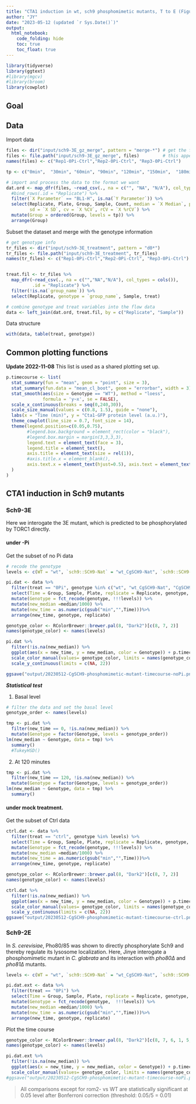 ```yaml
---
title: "CTA1 induction in wt, sch9 phosphomimetic mutants, T to E (Figure 7)"
author: "JY"
date: "2023-05-12 (updated `r Sys.Date()`)"
output: 
  html_notebook:
    code_folding: hide
    toc: true
    toc_float: true
---
```


```r
library(tidyverse)
library(ggtext)
#library(mgcv)
#library(broom)
library(cowplot)
```

## Goal

## Data
Import data
```r
files <- dir("input/sch9-3E_gz_merge", pattern = "merge-*") # get the file names of the merged
files <- file.path("input/sch9-3E_gz_merge", files)         # this appends the directory to the file names
names(files) <- c("Rep1-0Pi-Ctrl","Rep2-0Pi-Ctrl", "Rep3-0Pi-Ctrl")

tp <- c("0min",  "30min", "60min", "90min", "120min", "150min",  "180min", "210min", "240min") # ordered time points

# import and process the data to the format we want
dat.ord <- map_dfr(files, ~read_csv(., na = c("", "NA", "N/A"), col_types = cols()), .id = "Replicate") %>% 
  #bind_rows(.id = "Replicate") %>% 
  filter(`X Parameter` == "BL1-H", is.na(`Y Parameter`)) %>% 
  select(Replicate, Plate, Group, Sample, Count, median = `X Median`, peak = `X Peak`,
         sd = `X SD`, cv = `X %CV`, rCV = `X %rCV`) %>% 
  mutate(Group = ordered(Group, levels = tp)) %>% 
  arrange(Group)
```

Subset the dataset and merge with the genotype information
```r
# get genotype info
tr_files <- dir("input/sch9-3E_treatment", pattern = "d0*")
tr_files <- file.path("input/sch9-3E_treatment", tr_files)
names(tr_files) <- c("Rep1-0Pi-Ctrl","Rep2-0Pi-Ctrl", "Rep3-0Pi-Ctrl")


treat.fil <- tr_files %>% 
  map_dfr(~read_csv(., na = c("","NA","N/A"), col_types = cols()), 
          .id = "Replicate") %>% 
  filter(!is.na(`group_name`)) %>% 
  select(Replicate, genotype = `group_name`, Sample, treat)

# combine genotype and treat variables into the flow data
data <- left_join(dat.ord, treat.fil, by = c("Replicate", "Sample"))
```

Data structure
```r
with(data, table(treat, genotype))
```

## Common plotting functions
**Update 2022-11-08** 
This list is used as a shared plotting set up.
```r
p.timecourse <- list(
  stat_summary(fun = "mean", geom = "point", size = 3),
  stat_summary(fun.data = "mean_cl_boot", geom = "errorbar", width = 3),
  stat_smooth(aes(size = Genotype == "WT"), method = "loess", 
              formula = 'y~x', se = FALSE),
  scale_x_continuous(breaks = seq(0,240,30)),
  scale_size_manual(values = c(0.8, 1.5), guide = "none"),
  labs(x = "Time (min)", y = "Cta1-GFP protein level (a.u.)"),
  theme_cowplot(line_size = 0.7, font_size = 14),
  theme(legend.position=c(0.05,0.75), 
        #legend.box.background = element_rect(color = "black"),
        #legend.box.margin = margin(3,3,3,3),
        legend.text = element_text(face = 3), 
        legend.title = element_text(),
        axis.title = element_text(size = rel(1)), 
        #axis.title.x = element_blank(),
        axis.text.x = element_text(hjust=0.5), axis.text = element_text(size = rel(1)),
  )
)
```

## CTA1 induction in Sch9 mutants
### Sch9-3E
Here we interogate the 3E mutant, which is predicted to be phosphorylated by TORC1 directly.

#### under -Pi
Get the subset of no Pi data
```r
# recode the genotype
levels <- c(WT = "wt", `sch9::SCH9-Nat` = "wt_CgSCH9-Nat", `sch9::SCH9-3E-Nat` = "CgSCH9_3E-Nat")

pi.dat <- data %>% 
  filter(treat == "0Pi", genotype %in% c("wt", "wt_CgSCH9-Nat", "CgSCH9_3E-Nat")) %>%  
  select(Time = Group, Sample, Plate, replicate = Replicate, genotype, median) %>%
  mutate(Genotype = fct_recode(genotype, !!!levels)) %>% 
  mutate(new_median =median/1000) %>% 
  mutate(new_time = as.numeric(gsub("min","",Time)))%>% 
  arrange(new_time, genotype, replicate)
```

```r
genotype_color <- RColorBrewer::brewer.pal(8, "Dark2")[c(8, 7, 2)] 
names(genotype_color) <- names(levels)

pi.dat %>%
  filter(!is.na(new_median)) %>% 
  ggplot(aes(x = new_time, y = new_median, color = Genotype)) + p.timecourse +
  scale_color_manual(values= genotype_color, limits = names(genotype_color)) +
  scale_y_continuous(limits = c(NA, 22))

ggsave("output/20230512-CgSCH9-phosphomimetic-mutant-timecourse-noPi.png", width = 4.2, height = 4)
```

**_Statistical test_**

1. Basal level
```r
# filter the data and set the basal level
genotype_order <- names(levels)

tmp <- pi.dat %>% 
  filter(new_time == 0, !is.na(new_median)) %>% 
  mutate(Genotype = factor(Genotype, levels = genotype_order))
lm(new_median ~ Genotype, data = tmp) %>% 
  summary()
  #TukeyHSD()
```
2. At 120 minutes
```r
tmp <- pi.dat %>% 
  filter(new_time == 120, !is.na(new_median)) %>% 
  mutate(Genotype = factor(Genotype, levels = genotype_order))
lm(new_median ~ Genotype, data = tmp) %>% 
  summary()
```
#### under mock treatment.

Get the subset of Ctrl data
```r
ctrl.dat <- data %>% 
  filter(treat == "ctrl", genotype %in% levels) %>%  
  select(Time = Group, Sample, Plate, replicate = Replicate, genotype, median) %>%
  mutate(Genotype = fct_recode(genotype, !!!levels)) %>% 
  mutate(new_median =median/1000) %>% 
  mutate(new_time = as.numeric(gsub("min","",Time)))%>% 
  arrange(new_time, genotype, replicate)
```

```r
genotype_color <- RColorBrewer::brewer.pal(8, "Dark2")[c(8, 7, 2)] 
names(genotype_color) <- names(levels)

ctrl.dat %>%
  filter(!is.na(new_median)) %>% 
  ggplot(aes(x = new_time, y = new_median, color = Genotype)) + p.timecourse +
  scale_color_manual(values= genotype_color, limits = names(genotype_color)) +
  scale_y_continuous(limits = c(NA, 22))
ggsave("output/20230512-CgSCH9-phosphomimetic-mutant-timecourse-ctrl.png", width = 4.2, height = 4)
```
### Sch9-2E
In _S. cerevisiae_, Pho80/85 was shown to directly phosphorylate Sch9 and thereby regulate its lysosome localization. Here, Jinye interogate a phosphomimetic mutant in _C. glabrata_ and its interaction with _pho80∆_ and _pho81∆_ mutants.
```r
levels <- c(WT = "wt", `sch9::SCH9-Nat` = "wt_CgSCH9-Nat", `sch9::SCH9-3E-Nat` = "CgSCH9_3E-Nat", `pho80∆` = "pho80_ko", `pho80∆ sch9::SCH9-2E` = "pho80_ko_Sch9_2E", `pho81∆` = "pho81_ko", `pho81∆ sch9::SCH9-2E` = "pho81_ko_Sch9_2E")

pi.dat.ext <- data %>% 
  filter(treat == "0Pi") %>%  
  select(Time = Group, Sample, Plate, replicate = Replicate, genotype, median) %>%
  mutate(Genotype = fct_recode(genotype,  !!!levels)) %>% 
  mutate(new_median =median/1000) %>% 
  mutate(new_time = as.numeric(gsub("min","",Time)))%>% 
  arrange(new_time, genotype, replicate)
```

Plot the time course
```r
genotype_color <- RColorBrewer::brewer.pal(8, "Dark2")[c(8, 7, 6, 1, 5, 4, 2)] 
names(genotype_color) <- names(levels)

pi.dat.ext %>%
  filter(!is.na(new_median)) %>% 
  ggplot(aes(x = new_time, y = new_median, color = Genotype)) + p.timecourse +
  scale_color_manual(values= genotype_color, limits = names(genotype_color))
#ggsave("output/20230512-CgSCH9-phosphomimetic-mutant-timecourse-noPi.png", width = 4.2, height = 4)
```

> All comparisons except for rom2- vs WT are statistically significant at 0.05 level after Bonferroni correction (threshold: 0.05/5 = 0.01)

